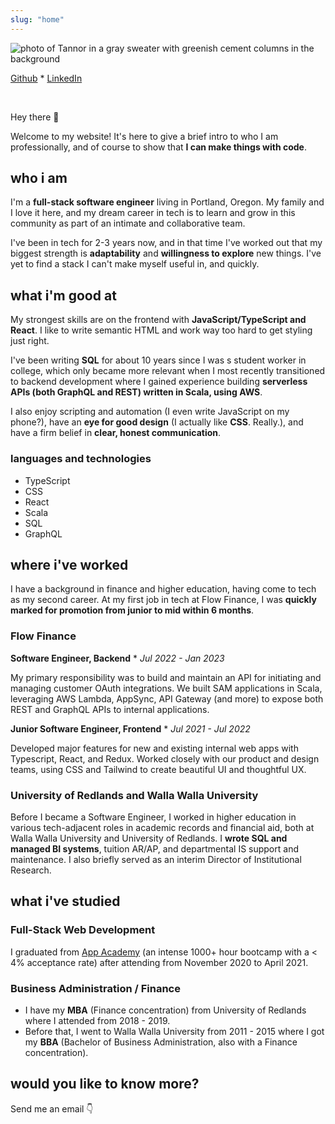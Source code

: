 ```yaml
---
slug: "home"
---
```



![photo of Tannor in a gray sweater with greenish cement columns in the background](images/head-shot.png "Tannor's Head Shot")

[Github](https://github.com/breizeway/) \* [LinkedIn](https://www.linkedin.com/in/tannor/)

<br />

Hey there 👋

Welcome to my website! It's here to give a brief intro to who I am professionally, and of course to show that **I can make things with code**.

## who i am

I'm a **full-stack software engineer** living in Portland, Oregon. My family and I love it here, and my dream career in tech is to learn and grow in this community as part of an intimate and collaborative team.

I've been in tech for 2-3 years now, and in that time I've worked out that my biggest strength is **adaptability** and **willingness to explore** new things. I've yet to find a stack I can't make myself useful in, and quickly.

## what i'm good at

My strongest skills are on the frontend with **JavaScript/TypeScript and React**. I like to write semantic HTML and work way too hard to get styling just right.

I've been writing **SQL** for about 10 years since I was s student worker in college, which only became more relevant when I most recently transitioned to backend development where I gained experience building **serverless APIs (both GraphQL and REST) written in Scala, using AWS**.

I also enjoy scripting and automation (I even write JavaScript on my phone?), have an **eye for good design** (I actually like **CSS**. Really.), and have a firm belief in **clear, honest communication**.

### languages and technologies

- TypeScript
- CSS
- React
- Scala
- SQL
- GraphQL

## where i've worked

I have a background in finance and higher education, having come to tech as my second career. At my first job in tech at Flow Finance, I was **quickly marked for promotion from junior to mid within 6 months**.

### Flow Finance

**Software Engineer, Backend** \* _Jul 2022 - Jan 2023_

My primary responsibility was to build and maintain an API for initiating and managing customer OAuth integrations. We built SAM applications in Scala, leveraging AWS Lambda, AppSync, API Gateway (and more) to expose both REST and GraphQL APIs to internal applications.

**Junior Software Engineer, Frontend** \* _Jul 2021 - Jul 2022_

Developed major features for new and existing internal web apps with Typescript, React, and Redux. Worked closely with our product and design teams, using CSS and Tailwind to create beautiful UI and thoughtful UX.

### University of Redlands and Walla Walla University

Before I became a Software Engineer, I worked in higher education in various tech-adjacent roles in academic records and financial aid, both at Walla Walla University and University of Redlands. I **wrote SQL and managed BI systems**, tuition AR/AP, and departmental IS support and maintenance. I also briefly served as an interim Director of Institutional Research.

## what i've studied

### Full-Stack Web Development

I graduated from [App Academy](https://www.appacademy.io/) (an intense 1000+ hour bootcamp with a < 4% acceptance rate) after attending from November 2020 to April 2021.

### Business Administration / Finance

- I have my **MBA** (Finance concentration) from University of Redlands where I attended from 2018 - 2019.
- Before that, I went to Walla Walla University from 2011 - 2015 where I got my **BBA** (Bachelor of Business Administration, also with a Finance concentration).

## would you like to know more?

Send me an email 👇

<ContactForm />

